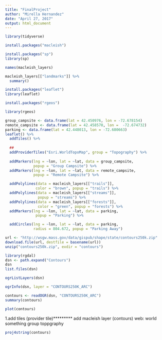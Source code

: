 ```yaml
---
title: "FinalProject"
author: "Mirella Hernandez"
date: "April 27, 2017"
output: html_document
---
```


```r
library(tidyverse)
```

```r
install.packages("macleish")
```

```r
install.packages("sp")
library(sp)

```


```r
names(macleish_layers)
```

```r
macleish_layers[["landmarks"]] %>%
  summary()
```






```r
install.packages("leaflet")
library(leaflet)
```



```r
install.packages("rgeos")
```

```r
library(rgeos)
```



```r
group_campsite <- data.frame(lat = 42.450976, lon = -72.678154)
remote_campsite <- data.frame(lat = 42.458570, lon =  -72.674732)
parking <- data.frame(lat = 42.448013, lon = -72.680663)
leaflet() %>%
  addTiles() %>%
  
  ##
  addProviderTiles("Esri.WorldTopoMap", group = "Topography") %>%
  
  addMarkers(lng = ~lon, lat = ~lat, data = group_campsite,
             popup = "Group Campsite") %>%
  addMarkers(lng = ~lon, lat = ~lat, data = remote_campsite,
             popup = "Remote Campsite") %>%

  addPolylines(data = macleish_layers[["trails"]],
              color = "brown", popup = "trails") %>%
  addPolylines(data = macleish_layers[["streams"]],
               popup = "streams") %>%
  addPolylines(data = macleish_layers[["forests"]],
               color = "green", popup = "forests") %>%
  addMarkers(lng = ~lon, lat = ~lat, data = parking,
              popup = "Parking") %>%

  addCircles(lng = ~lon, lat = ~lat, data = parking,
             radius = 804.672, popup = "Parking Away")
```


```r
url <- "http://wsgw.mass.gov/data/gispub/shape/state/contours250k.zip"
download.file(url, destfile = basename(url))
unzip("contours250k.zip", exdir = "contours")
```

```r
library(rgdal)
dsn <- path.expand("Contours")
dsn
list.files(dsn)

```


```r
ogrListLayers(dsn)
```



```r

ogrInfo(dsn, layer = "CONTOURS250K_ARC")
```

```r
contours <- readOGR(dsn, "CONTOURS250K_ARC")
summary(contours)
```

```r
plot(contours)
```

1.add tiles (provider tile)*********
add macleish layer (contours)
web: world something 
group toppgraphy



```r
proj4string(contours)
```

